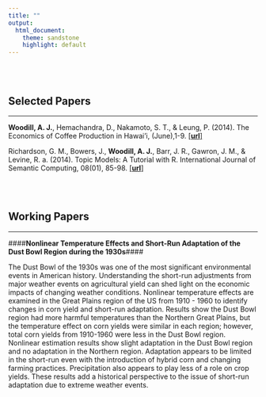 ```yaml
---
title: ""
output:
  html_document:
    theme: sandstone
    highlight: default
---
```


<br>
<br>



Selected Papers
----------------------

*********

**Woodill, A. J.**, Hemachandra, D., Nakamoto, S. T., & Leung, P. (2014). The Economics of Coffee Production in Hawai'i, (June),1-9.
[[**url**]](http://www.ctahr.hawaii.edu/oc/freepubs/pdf/EI-25.pdf)

Richardson, G. M., Bowers, J., **Woodill, A. J.**, Barr, J. R., Gawron, J. M., & Levine, R. a. (2014). Topic Models: A Tutorial with R. International Journal of Semantic Computing, 08(01), 85-98. [[**url**]](http://www.worldscientific.com/doi/abs/10.1142/S1793351X14500044?journalCode=ijsc)

<br>
<br>


Working Papers
----------------------

*********

####**Nonlinear Temperature Effects and Short-Run Adaptation of the Dust Bowl Region during the 1930s**####

The Dust Bowl of the 1930s was one of the most significant environmental events in American history.
Understanding the short-run adjustments from major weather events on agricultural yield can shed light on
the economic impacts of changing weather conditions. Nonlinear temperature effects are examined in the
Great Plains region of the US from 1910 - 1960 to identify changes in corn yield and short-run adaptation.
Results show the Dust Bowl region had more harmful temperatures than the Northern Great Plains, but
the temperature effect on corn yields were similar in each region; however, total corn yields from 1910-1960
were less in the Dust Bowl region. Nonlinear estimation results show slight adaptation in the Dust Bowl
region and no adaptation in the Northern region. Adaptation appears to be limited in the short-run even
with the introduction of hybrid corn and changing farming practices. Precipitation also appears to play less
of a role on crop yields. These results add a historical perspective to the issue of short-run adaptation due
to extreme weather events.

<script>
  (function(i,s,o,g,r,a,m){i['GoogleAnalyticsObject']=r;i[r]=i[r]||function(){
  (i[r].q=i[r].q||[]).push(arguments)},i[r].l=1*new Date();a=s.createElement(o),
  m=s.getElementsByTagName(o)[0];a.async=1;a.src=g;m.parentNode.insertBefore(a,m)
  })(window,document,'script','https://www.google-analytics.com/analytics.js','ga');

  ga('create', 'UA-61017136-2', 'auto');
  ga('send', 'pageview');

</script>


